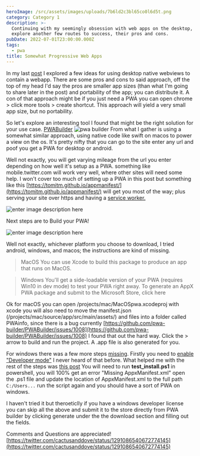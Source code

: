```yaml
---
heroImage: /src/assets/images/uploads/7b6ld2c3bl65co0l6d5t.png
category: Category 1
description: >-
  Continuing with my seemingly obsession with web apps on the desktop, let's
  explore another few routes to success, their pros and cons.
pubDate: 2022-07-01T23:00:00.000Z
tags:
  - pwa
title: Somewhat Progressive Web Apps
---
```


In my last [post](https://gregbenner.life/web-view-apps-on-your-os/)  I explored a few ideas for using desktop native webviews to contain a webapp. There are some pros and cons to said approach, off the top of my head I'd say the pros are smaller app sizes (than what I'm going to share later in the post) and portability of the app; you can distribute it. A con of that approach might be if you just need a PWA you can open chrome > click more tools > create shortcut. This approach will yield a very small app size, but no portability.

So let's explore an interesting tool I found that might be the right solution for your use case. [PWABuilder](https://www.pwabuilder.com/)
![pwa builder](https://www.pwabuilder.com/_nuxt/img/new-logo.39c5508.svg)
From what I gather is using a somewhat similar approach, using native code like swift on macos to power a view on the os. It's pretty nifty that you can go to the site enter any url and poof you get a PWA for desktop or android.

Well not exactly, you will get varying mileage from the url you enter depending on how well it's setup as a PWA. something like mobile.twitter.com will work very well, where other sites will need some help. I won't cover too much of setting up a PWA in this post but something like this [https://tomitm.github.io/appmanifest/](https://tomitm.github.io/appmanifest/) will get you most of the way; plus serving your site over https and having a [service worker.](https://developers.google.com/web/tools/workbox)

![enter image description here](https://res.cloudinary.com/https-gregbenner-life/image/upload/v1596651485/Screenshot_from_2020-08-05_14-16-29_xftnxa.png)

Next steps are to Build your PWA!

![enter image description here](https://res.cloudinary.com/https-gregbenner-life/image/upload/v1596651621/Screenshot_from_2020-08-05_14-20-01_xo6cuk.png)

Well not exactly, whichever platform you choose to download, I tried android, windows, and macos; the instructions are kind of missing.

> MacOS
> You can use Xcode to build this package to produce an app that runs on MacOS.

> Windows
> You'll get a side-loadable version of your PWA (requires Win10 in dev mode) to test your PWA right away. To generate an AppX PWA package and submit to the Microsoft Store, click here

Ok for macOS you can open /projects/mac/MacOSpwa.xcodeproj with xcode you will also need to move the manifest.json (/projects/mac/source/app/src/main/assets/) and files into a folder called PWAinfo, since there is a bug currently [https://github.com/pwa-builder/PWABuilder/issues/1008](https://github.com/pwa-builder/PWABuilder/issues/1008) I found that out the hard way. Click the > arrow to build and run the project. A .app file is also generated for you.

For windows there was a few more steps [missing](https://github.com/pwa-builder/PWABuilder/issues/1007). Firstly you need to [enable "Developer mode"](https://www.howtogeek.com/292914/what-is-developer-mode-in-windows-10/) I never heard of that before. What helped me with the rest of the steps was [this post](https://medium.com/@ricardobokove/test-your-pwa-generated-by-pwabuilder-on-windows-10-68a63b513975) You will need to run **test\_install.ps1** in powershell, you will 100% get an error "Missing AppxManifest.xml" open the .ps1 file and update the location of AppxManifest.xml to the full path `C:/Users...` run the script again and you should have a sort of PWA on windows.

I haven't tried it but theroeticlly if you have a windows developer license you can skip all the above and submit it to the store directly from PWA builder by clicking generate under the the download section and filling out the fields.

Comments and Questions are appreciated! [https://twitter.com/cactusanddove/status/1291086540672774145](https://twitter.com/cactusanddove/status/1291086540672774145)
